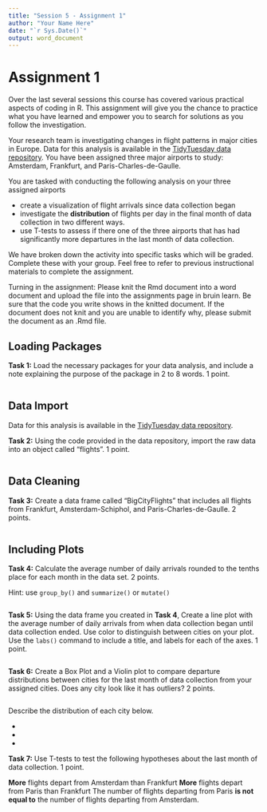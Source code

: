 ```yaml
---
title: "Session 5 - Assignment 1"
author: "Your Name Here"
date: "`r Sys.Date()`"
output: word_document
---
```


# Assignment 1

Over the last several sessions this course has covered various practical aspects of coding in R. This assignment will give you the chance to practice what you have learned and empower you to search for solutions as you follow the investigation.

Your research team is investigating changes in flight patterns in major cities in Europe. Data for this analysis is available in the [TidyTuesday data repository]( https://github.com/rfordatascience/tidytuesday/tree/master/data/2022/2022-07-12#european-flights). You have been assigned three major airports to study: Amsterdam, Frankfurt, and Paris-Charles-de-Gaulle. 

You are tasked with conducting the following analysis on your three assigned airports

* create a visualization of flight arrivals since data collection began
* investigate the **distribution** of flights per day in the final month of data collection in two different ways.
* use T-tests to assess if there one of the three airports that has had significantly more departures in the last month of data collection.

We have broken down the activity into specific tasks which will be graded. Complete these with your group. Feel free to refer to previous instructional materials to complete the assignment. 

Turning in the assignment: Please knit the Rmd document into a word document and upload the file into the assignments page in bruin learn. Be sure that the code you write shows in the knitted document. If the document does not knit and you are unable to identify why, please submit the document as an .Rmd file.

## Loading Packages

**Task 1:** Load the necessary packages for your data analysis, and include a note explaining the purpose of the package in 2 to 8 words. 1 point.

```r






```

## Data Import

Data for this analysis is available in the [TidyTuesday data repository]( https://github.com/rfordatascience/tidytuesday/tree/master/data/2022/2022-07-12#european-flights). 

**Task 2:** Using the code provided in the data repository, import the raw data into an object called "flights". 1 point.

```r




```

## Data Cleaning

**Task 3:** Create a data frame called "BigCityFlights" that includes all flights from Frankfurt, Amsterdam-Schiphol, and Paris-Charles-de-Gaulle. 2 points. 

```r












```

## Including Plots

**Task 4:** Calculate the average number of daily arrivals rounded to the tenths place for each month in the data set. 2 points. 

Hint: use `group_by()` and `summarize()` or `mutate()`


```r








```

**Task 5:** Using the data frame you created in **Task 4**, Create a line plot with the average number of daily arrivals from when data collection began until data collection ended. Use color to distinguish between cities on your plot. Use the `labs()` command to include a title, and labels for each of the axes. 1 point.

```r






```

**Task 6:** Create a Box Plot and a Violin plot to compare departure distributions between cities for the last month of data collection from your assigned cities. Does any city look like it has outliers? 2 points.

```r








```

Describe the distribution of each city below. 

* 
* 
* 

**Task 7:** Use T-tests to test the following hypotheses about the last month of data collection. 1 point.

**More** flights depart from Amsterdam than Frankfurt
**More** flights depart from Paris than Frankfurt
The number of flights departing from Paris **is not equal to** the number of flights departing from Amsterdam.

```r















```



